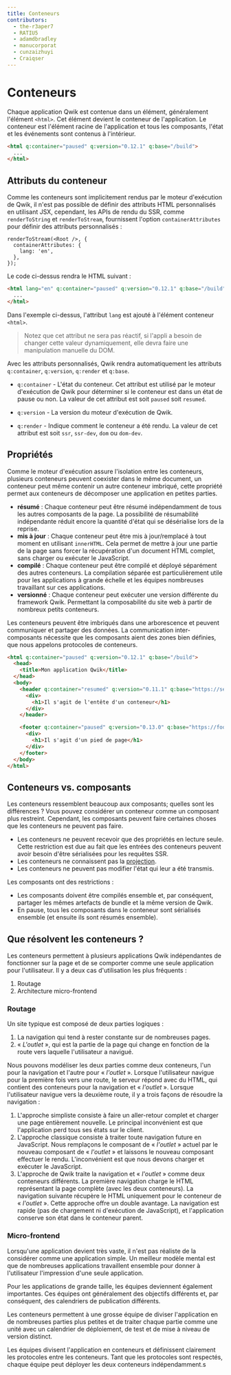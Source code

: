 ```yaml
---
title: Conteneurs
contributors:
  - the-r3aper7
  - RATIU5
  - adamdbradley
  - manucorporat
  - cunzaizhuyi
  - Craiqser
---
```


# Conteneurs

Chaque application Qwik est contenue dans un élément, généralement l'élément `<html>`. Cet élément devient le conteneur de l'application. Le conteneur est l'élément racine de l'application et tous les composants, l'état et les événements sont contenus à l'intérieur.

```html
<html q:container="paused" q:version="0.12.1" q:base="/build">
  ...
</html>
```

## Attributs du conteneur

Comme les conteneurs sont implicitement rendus par le moteur d'exécution de Qwik, il n'est pas possible de définir des attributs HTML personnalisés en utilisant JSX, cependant, les APIs de rendu du SSR, comme `renderToString` et `renderToStream`, fournissent l'option `containerAttributes` pour définir des attributs personnalisés :

```tsx
renderToStream(<Root />, {
  containerAttributes: {
    lang: 'en',
  },
});
```

Le code ci-dessus rendra le HTML suivant :

```html
<html lang="en" q:container="paused" q:version="0.12.1" q:base="/build">
  ...
</html>
```

Dans l'exemple ci-dessus, l'attribut `lang` est ajouté à l'élément conteneur `<html>`.

> Notez que cet attribut ne sera pas réactif, si l'appli a besoin de changer cette valeur dynamiquement, elle devra faire une manipulation manuelle du DOM.

Avec les attributs personnalisés, Qwik rendra automatiquement les attributs `q:container`, `q:version`, `q:render` et `q:base`.

- `q:container` - L'état du conteneur. Cet attribut est utilisé par le moteur d'exécution de Qwik pour déterminer si le conteneur est dans un état de pause ou non. La valeur de cet attribut est soit `paused` soit `resumed`.

- `q:version` - La version du moteur d'exécution de Qwik.

- `q:render` - Indique comment le conteneur a été rendu. La valeur de cet attribut est soit `ssr`, `ssr-dev`, `dom` ou `dom-dev`.

## Propriétés

Comme le moteur d'exécution assure l'isolation entre les conteneurs, plusieurs conteneurs peuvent coexister dans le même document, un conteneur peut même contenir un autre conteneur imbriqué, cette propriété permet aux conteneurs de décomposer une application en petites parties.

- **résumé** : Chaque conteneur peut être résumé indépendamment de tous les autres composants de la page. La possibilité de résumabilité indépendante réduit encore la quantité d'état qui se désérialise lors de la reprise.
- **mis à jour** : Chaque conteneur peut être mis à jour/remplacé à tout moment en utilisant `innerHTML`. Cela permet de mettre à jour une partie de la page sans forcer la récupération d'un document HTML complet, sans charger ou exécuter le JavaScript.
- **compilé** : Chaque conteneur peut être compilé et déployé séparément des autres conteneurs. La compilation séparée est particulièrement utile pour les applications à grande échelle et les équipes nombreuses travaillant sur ces applications.
- **versionné** : Chaque conteneur peut exécuter une version différente du framework Qwik. Permettant la composabilité du site web à partir de nombreux petits conteneurs.

Les conteneurs peuvent être imbriqués dans une arborescence et peuvent communiquer et partager des données. La communication inter-composants nécessite que les composants aient des zones bien définies, que nous appelons protocoles de conteneurs.

```html
<html q:container="paused" q:version="0.12.1" q:base="/build">
  <head>
    <title>Mon application Qwik</title>
  </head>
  <body>
    <header q:container="resumed" q:version="0.11.1" q:base="https://server.a/build">
      <div>
        <h1>Il s'agit de l'entête d'un conteneur</h1>
      </div>
    </header>

    <footer q:container="paused" q:version="0.13.0" q:base="https://footer.server.b/">
      <div>
        <h1>Il s'agit d'un pied de page</h1>
      </div>
    </footer>
  </body>
</html>
```

## Conteneurs vs. composants

Les conteneurs ressemblent beaucoup aux composants; quelles sont les différences ? Vous pouvez considérer un conteneur comme un composant plus restreint. Cependant, les composants peuvent faire certaines choses que les conteneurs ne peuvent pas faire.

- Les conteneurs ne peuvent recevoir que des propriétés en lecture seule. Cette restriction est due au fait que les entrées des conteneurs peuvent avoir besoin d'être sérialisées pour les requêtes SSR.
- Les conteneurs ne connaissent pas la [projection](../../components/projection/index.mdx).
- Les conteneurs ne peuvent pas modifier l'état qui leur a été transmis.

Les composants ont des restrictions :

- Les composants doivent être compilés ensemble et, par conséquent, partager les mêmes artefacts de bundle et la même version de Qwik.
- En pause, tous les composants dans le conteneur sont sérialisés ensemble (et ensuite ils sont résumés ensemble).

## Que résolvent les conteneurs ?

Les conteneurs permettent à plusieurs applications Qwik indépendantes de fonctionner sur la page et de se comporter comme une seule application pour l'utilisateur. Il y a deux cas d'utilisation les plus fréquents :

1. Routage
2. Architecture micro-frontend

### Routage

Un site typique est composé de deux parties logiques :

1. La navigation qui tend à rester constante sur de nombreuses pages.
2. « _L'outlet_ », qui est la partie de la page qui change en fonction de la route vers laquelle l'utilisateur a navigué.

Nous pouvons modéliser les deux parties comme deux conteneurs, l'un pour la navigation et l'autre pour « _l'outlet_ ». Lorsque l'utilisateur navigue pour la première fois vers une route, le serveur répond avec du HTML, qui contient des conteneurs pour la navigation et « _l'outlet_ ». Lorsque l'utilisateur navigue vers la deuxième route, il y a trois façons de résoudre la navigation :

1. L'approche simpliste consiste à faire un aller-retour complet et charger une page entièrement nouvelle. Le principal inconvénient est que l'application perd tous ses états sur le client.
2. L'approche classique consiste à traiter toute navigation future en JavaScript. Nous remplaçons le composant de « _l'outlet_ » actuel par le nouveau composant de « _l'outlet_ » et laissons le nouveau composant effectuer le rendu. L'inconvénient est que nous devons charger et exécuter le JavaScript.
3. L'approche de Qwik traite la navigation et « _l'outlet_ » comme deux conteneurs différents. La première navigation charge le HTML représentant la page complète (avec les deux conteneurs). La navigation suivante récupère le HTML uniquement pour le conteneur de « _l'outlet_ ». Cette approche offre un double avantage. La navigation est rapide (pas de chargement ni d'exécution de JavaScript), et l'application conserve son état dans le conteneur parent.

### Micro-frontend

Lorsqu'une application devient très vaste, il n'est pas réaliste de la considérer comme une application simple. Un meilleur modèle mental est que de nombreuses applications travaillent ensemble pour donner à l'utilisateur l'impression d'une seule application.

Pour les applications de grande taille, les équipes deviennent également importantes. Ces équipes ont généralement des objectifs différents et, par conséquent, des calendriers de publication différents.

Les conteneurs permettent à une grosse équipe de diviser l'application en de nombreuses parties plus petites et de traiter chaque partie comme une unité avec un calendrier de déploiement, de test et de mise à niveau de version distinct.

Les équipes divisent l'application en conteneurs et définissent clairement les protocoles entre les conteneurs. Tant que les protocoles sont respectés, chaque équipe peut déployer les deux conteneurs indépendamment.s

